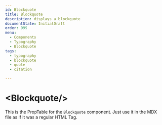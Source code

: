 ```yaml
---
id: Blockquote
title: Blockquote
description: displays a blockquote
documentState: InitialDraft
order: 999
menu:
  - Components
  - Typography
  - Blockquote
tags:
  - typography
  - blockquote
  - quote
  - citation

---
```



# \<Blockquote/\>

This is the PropTable for the `Blockquote` component. Just use it in the MDX file as if it was a regular HTML Tag.

<PropTable id="Blockquote" />
